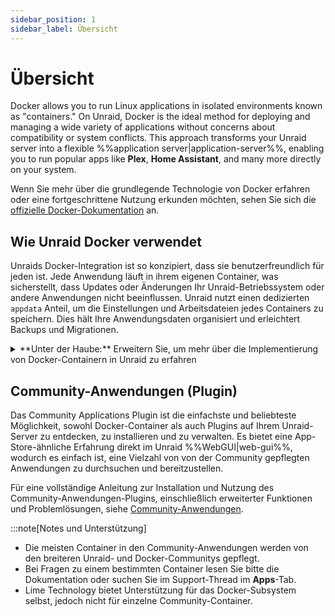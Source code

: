 ```yaml
---
sidebar_position: 1
sidebar_label: Übersicht
---
```



# Übersicht

Docker allows you to run Linux applications in isolated environments known as "containers." On Unraid, Docker is the ideal method for deploying and managing a wide variety of applications without concerns about compatibility or system conflicts. This approach transforms your Unraid server into a flexible %%application server|application-server%%, enabling you to run popular apps like **Plex**, **Home Assistant**, and many more directly on your system.

Wenn Sie mehr über die grundlegende Technologie von Docker erfahren oder eine fortgeschrittene Nutzung erkunden möchten, sehen Sie sich die [offizielle Docker-Dokumentation](https://docs.docker.com/) an.

## Wie Unraid Docker verwendet

Unraids Docker-Integration ist so konzipiert, dass sie benutzerfreundlich für jeden ist. Jede Anwendung läuft in ihrem eigenen Container, was sicherstellt, dass Updates oder Änderungen Ihr Unraid-Betriebssystem oder andere Anwendungen nicht beeinflussen. Unraid nutzt einen dedizierten `appdata` Anteil, um die Einstellungen und Arbeitsdateien jedes Containers zu speichern. Dies hält Ihre Anwendungsdaten organisiert und erleichtert Backups und Migrationen.

<details>
  <summary>**Unter der Haube:** Erweitern Sie, um mehr über die Implementierung von Docker-Containern in Unraid zu erfahren</summary>

  Unraid verwendet Docker, um separate Umgebungen zum Ausführen von Linux-basierten Anwendungen zu erstellen. Jeder Docker-Container arbeitet unabhängig vom Unraid-Betriebssystem und anderen Containern, was sowohl die Stabilität als auch die Kompatibilität erhöht.

  <h4>Implementierungsdetails</h4>

  - **Storage:** All the data and programs for each container are stored in a single %%virtual disk image|virtual-disk-images%% file called `docker.img`. By default, this file is found in the `system` %%user share|user-share%%, which usually utilizes the %%cache pool|cache-pool%% for better speed.
  - **File system:** The `docker.img` file uses the %%BTRFS|btrfs%% file system and is mounted internally by Unraid. For more information on file systems, see [File systems](../manage-storage/file-systems.mdx).
  - **Konfiguration:** Wenn Sie einen Container einrichten, speichert Unraid Ihre Konfiguration als %%VM XML-Vorlage|vm-xml-templates%% auf dem Flash-Laufwerk. Dies erleichtert die Neuinstallation oder Wiederherstellung von Containern mit Ihren bevorzugten Einstellungen.
  - **Vorlagen:** Viele beliebte Container bringen fertig konfigurierte Vorlagen mit, was die Ersteinrichtung vereinfacht.
  - **Performance:** Es ist ratsam, `docker.img` auf dem %%cache pool|cache-pool%% zu speichern (falls vorhanden), um die beste Leistung zu erzielen.
  - **Einschränkungen:** Unraid unterstützt Docker Compose nicht nativ. Für komplexere Setups sehen Sie sich die [offizielle Docker Compose-Dokumentation](https://docs.docker.com/compose/) an.

  :::tip
  Die meisten Benutzer müssen nicht direkt mit der Datei `docker.img` interagieren. Da jedoch ihre Rolle hilfreich sein kann, um Probleme zu beheben oder Lognachrichten besser zu verstehen.
  :::
</details>

## Community-Anwendungen (Plugin)

Das Community Applications Plugin ist die einfachste und beliebteste Möglichkeit, sowohl Docker-Container als auch Plugins auf Ihrem Unraid-Server zu entdecken, zu installieren und zu verwalten. Es bietet eine App-Store-ähnliche Erfahrung direkt im Unraid %%WebGUI|web-gui%%, wodurch es einfach ist, eine Vielzahl von von der Community gepflegten Anwendungen zu durchsuchen und bereitzustellen.

Für eine vollständige Anleitung zur Installation und Nutzung des Community-Anwendungen-Plugins, einschließlich erweiterter Funktionen und Problemlösungen, siehe [Community-Anwendungen](./community-applications.mdx).

:::note[Notes und Unterstützung]

- Die meisten Container in den Community-Anwendungen werden von den breiteren Unraid- und Docker-Communitys gepflegt.
- Bei Fragen zu einem bestimmten Container lesen Sie bitte die Dokumentation oder suchen Sie im Support-Thread im **Apps**-Tab.
- Lime Technology bietet Unterstützung für das Docker-Subsystem selbst, jedoch nicht für einzelne Community-Container.
